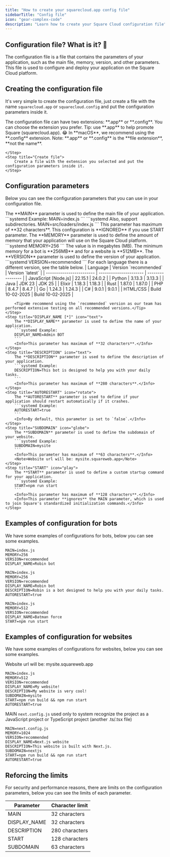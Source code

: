 ```yaml
---
title: "How to create your squarecloud.app config file"
sidebarTitle: "Config file"
icon: "gear-complex-code"
description: "Learn how to create your Square Cloud configuration file"
---
```


## Configuration file? What is it? 🤔
The configuration file is a file that contains the parameters of your application, such as the main file, memory, version, and other parameters. This file is used to configure and deploy your application on the Square Cloud platform.

## Creating the configuration file
It's very simple to create the configuration file, just create a file with the name `squarecloud.app` or `squarecloud.config` and put the configuration parameters inside it.

<Steps>
    <Step title="Select extension">
        The configuration file can have two extensions: **.app** or **.config**. You can choose the extension you prefer. Tip: use **.app** to help promote Square (squarecloud.app). 😂
        <Info>In **macOS**, we recommend using the **.config** extension.</Info>
        <Warning>Note: **.app** or **.config** is the **file extension**, **not the name**.</Warning>

    </Step>
    <Step title="Create file">
        Create a file with the extension you selected and put the configuration parameters inside it.
    </Step>
</Steps>

## Configuration parameters
Below you can see the configuration parameters that you can use in your configuration file.

<Steps>
    <Step title="MAIN [*]" icon="file">
        The **MAIN** parameter is used to define the main file of your application.
        ```systemd Example:
        MAIN=index.js
        ```
        ```systemd Also, support subdirectories.
        MAIN=src/loaders/index.js
        ```
        <Info>This parameter has maximum of **32 characters**.</Info>
        <Info>This configuration is **IGNORED** if you use START parameter.</Info>
    </Step>
    <Step title="MEMORY [*]" icon="memory">
        The **MEMORY** parameter is used to define the amount of memory that your application will use on the Square Cloud platform.
        ```systemd
        MEMORY=256
        ```
        <Info>The value is in megabytes (MB).</Info>
        <Note>The minimum memory for a bot is **256MB** and for a website is **512MB**.</Note>
    </Step>
    <Step title="VERSION [*]" icon="arrow-up-9-1">
        The **VERSION** parameter is used to define the version of your application.
        ```systemd
        VERSION=recommended
        ```
        <Info>For each language there is a different version, see the table below.</Info>
        | Language                 | Version `recommended`  | Version `latest` |
        | ------------------------ | ---------------------- | ---------------- |
        | JavaScript [Node.js]     | 22.15.1                | 24.0.2           |
        | Python                   | 3.13.3                 | 3.13.3           |
        | Java                     | JDK 23                 | JDK 25           |
        | Elixir                   | 1.18.3                 | 1.18.3           |
        | Rust                     | 1.87.0                 | 1.87.0           |
        | PHP                      | 8.4.7                  | 8.4.7            |
        | Go                       | 1.24.3                 | 1.24.3           |
        | C#                       | 9.0.1                  | 9.0.1            |
        | HTML/CSS                 | Build 10-02-2025       | Build 10-02-2025 |

        <Tip>We recommend using the `recommended` version as our team has performed extensive testing on all recommended versions.</Tip>
    </Step>
    <Step title="DISPLAY_NAME [*]" icon="text">
        The **DISPLAY_NAME** parameter is used to define the name of your application.
        ```systemd Example:
        DISPLAY_NAME=Admin BOT
        ```
        <Info>This parameter has maximum of **32 characters**.</Info>
    </Step>
    <Step title="DESCRIPTION" icon="text">
        The **DESCRIPTION** parameter is used to define the description of your application.
        ```systemd Example:
        DESCRIPTION=This bot is designed to help you with your daily tasks.
        ```
        <Info>This parameter has maximum of **280 characters**.</Info>
    </Step>
    <Step title="AUTORESTART" icon="rotate">
        The **AUTORESTART** parameter is used to define if your application should restart automatically if it crashes.
        ```systemd Example:
        AUTORESTART=true
        ```
        <Info>By default, this parameter is set to `false`.</Info>
    </Step>
    <Step title="SUBDOMAIN" icon="globe">
        The **SUBDOMAIN** parameter is used to define the subdomain of your website.
        ```systemd Example:
        SUBDOMAIN=mysite
        ```
        <Info>This parameter has maximum of **63 characters**.</Info>
        <Note>Website url will be: mysite.squareweb.app</Note>
    </Step>
    <Step title="START" icon="play">
        The **START** parameter is used to define a custom startup command for your application.
        ```systemd Example:
        START=npm run start
        ```
        <Info>This parameter has maximum of **128 characters**.</Info>
        <Info>This parameter **ignores** the MAIN parameter, which is used to join Square's standardized initialization commands.</Info>
    </Step>
</Steps>


## Examples of configuration for bots
We have some examples of configurations for bots, below you can see some examples.

```systemd This example just use required parameters. (minimum configuration)
MAIN=index.js
MEMORY=256
VERSION=recommended
DISPLAY_NAME=Robin bot
```

```systemd This example is a bot with all parameters.
MAIN=index.js
MEMORY=256
VERSION=recommended
DISPLAY_NAME=Robin bot
DESCRIPTION=Robin is a bot designed to help you with your daily tasks.
AUTORESTART=true
```

```systemd This example use all parameters and CUSTOM STARTUP COMMAND in a bot.
MAIN=index.js
MEMORY=512
VERSION=recommended
DISPLAY_NAME=Batman force
START=npm run start
```

## Examples of configuration for websites
We have some examples of configurations for websites, below you can see some examples.

<Info>Website url will be: mysite.squareweb.app</Info>
```systemd This example use all parameters and CUSTOM STARTUP COMMAND in a website.
MAIN=index.js
MEMORY=512
VERSION=recommended
DISPLAY_NAME=My website!
DESCRIPTION=My website is very cool!
SUBDOMAIN=mysite
START=npm run build && npm run start
AUTORESTART=true
```

<Info>MAIN `next.config.js` used only to system recognize the project as a JavaScript project or TypeScript project (another .ts/.tsx file)</Info>
```systemd Next.js website example.
MAIN=next.config.js
MEMORY=1024
VERSION=recommended
DISPLAY_NAME=Next.js website
DESCRIPTION=This website is built with Next.js.
SUBDOMAIN=nextjs
START=npm run build && npm run start
AUTORESTART=true
```

## Reforcing the limits
For security and performance reasons, there are limits on the configuration parameters, below you can see the limits of each parameter.

| Parameter     | Character limit |
| ------------- | --------------- |
| MAIN          | 32 characters   |
| DISPLAY_NAME  | 32 characters   |
| DESCRIPTION   | 280 characters  |
| START         | 128 characters  |
| SUBDOMAIN     | 63 characters   |